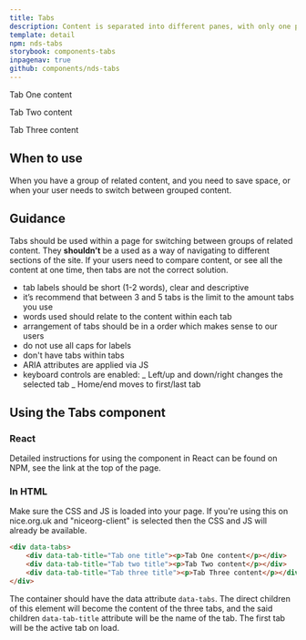 ```yaml
---
title: Tabs
description: Content is separated into different panes, with only one pane viewable at a time
template: detail
npm: nds-tabs
storybook: components-tabs
inpagenav: true
github: components/nds-tabs
---
```



<Panel>
	<Tabs>
		<Tab title="Important thing one">
			<p>Tab One content</p>
		</Tab>
		<Tab title="Important thing two">
			<p>Tab Two content</p>
		</Tab>
		<Tab title="Important thing three">
			<p>Tab Three content</p>
		</Tab>
	</Tabs>
</Panel>

## When to use

When you have a group of related content, and you need to save space, or when your user needs to switch between grouped content.

## Guidance

Tabs should be used within a page for switching between groups of related content. They <b>shouldn’t</b> be a used as a way of navigating to different sections of the site. If your users need to compare content, or see all the content at one time, then tabs are not the correct solution.

- tab labels should be short (1-2 words), clear and descriptive
- it’s recommend that between 3 and 5 tabs is the limit to the amount tabs you use
- words used should relate to the content within each tab
- arrangement of tabs should be in a order which makes sense to our users
- do not use all caps for labels
- don't have tabs within tabs
- ARIA attributes are applied via JS
- keyboard controls are enabled:
  _ Left/up and down/right changes the selected tab
  _ Home/end moves to first/last tab

## Using the Tabs component

### React

Detailed instructions for using the component in React can be found on NPM, see the link at the top of the page.

### In HTML

Make sure the CSS and JS is loaded into your page. If you're using this on nice.org.uk and "niceorg-client" is selected then the CSS and JS will already be available.

```html
<div data-tabs>
	<div data-tab-title="Tab one title"><p>Tab One content</p></div>
	<div data-tab-title="Tab two title"><p>Tab Two content</p></div>
	<div data-tab-title="Tab three title"><p>Tab Three content</p></div>
</div>
```

The container should have the data attribute `data-tabs`. The direct children of this element will become the content of the three tabs, and the said children `data-tab-title` attribute will be the name of the tab. The first tab will be the active tab on load.
